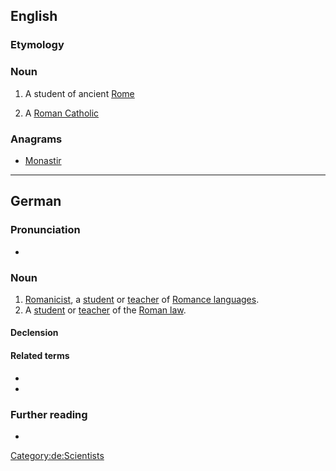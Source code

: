 {{also|romanist}}
==English==

===Etymology===
{{suffix|en|Roman|ist}}

===Noun===
{{en-noun}}

# A student of ancient [[Rome]]
# {{lb|en|informal}} A [[Roman Catholic]]

===Anagrams===
* [[Monastir#English|Monastir]]

----

==German==
{{slim-wikipedia|Romanistik|lang=de}}

===Pronunciation===
* {{IPA|/ʁomaˈnɪst/|lang=de}}

===Noun===
{{de-noun|m|Romanisten|Romanisten|f=Romanistin}}

# [[Romanicist]], a [[student]] or [[teacher]] of [[Romance language]]s.
# A [[student]] or [[teacher]] of the [[Roman law]].

====Declension====
{{de-decl-noun-m|en|en}}

====Related terms====
* {{l|de|Romanistik}}
* {{l|de|romanistisch}}

===Further reading===
* {{R:Duden}}

[[Category:de:Scientists]]